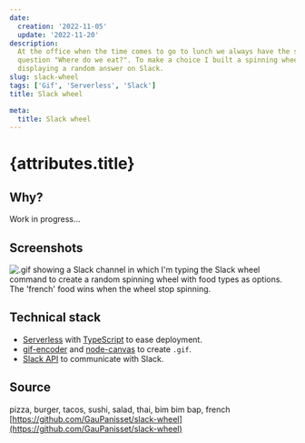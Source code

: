 ```yaml
---
date:
  creation: '2022-11-05'
  update: '2022-11-20'
description:
  At the office when the time comes to go to lunch we always have the same
  question "Where do we eat?". To make a choice I built a spinning wheel
  displaying a random answer on Slack.
slug: slack-wheel
tags: ['Gif', 'Serverless', 'Slack']
title: Slack wheel

meta:
  title: Slack wheel
---
```



# {attributes.title}

## Why?

Work in progress...

## Screenshots

<Image
  alt=".gif showing a Slack channel in which I'm typing the Slack wheel command to create a random spinning wheel with food types as options. The 'french' food wins when the wheel stop spinning."
  caption="Slack wheel in use on our Slack channel."
  src="https://gaupanisset-blog.s3.eu-west-3.amazonaws.com/slack-wheel/slack-wheel.gif"
/>

## Technical stack

- [Serverless](https://www.serverless.com/framework/docs/getting-started) with
  [TypeScript](https://www.typescriptlang.org/docs/) to ease deployment.
- [gif-encoder](https://www.npmjs.com/package/gif-encoder) and
  [node-canvas](https://github.com/Automattic/node-canvas) to create `.gif`.
- [Slack API](https://api.slack.com) to communicate with Slack.

## Source

pizza, burger, tacos, sushi, salad, thai, bim bim bap, french
[https://github.com/GauPanisset/slack-wheel](https://github.com/GauPanisset/slack-wheel)
